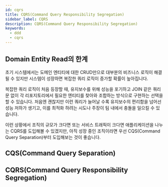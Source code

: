 ```yaml
---
id: cqrs
title: CQRS(Command Query Responsibility Segregation)
sidebar_label: CQRS
description: CQRS(Command Query Responsibility Segregation)
keywords:
  - ddd
  - cqrs
---
```


## Domain Entity Read의 한계

초기 시스템에서는 도메인 엔티티에 대한 CRUD만으로 대부분의 비즈니스 로직이 해결될 수 있지만 시스템이 성장하면 복잡한 쿼리 로직이 증가할 확률이 높아집니다.

복잡한 쿼리 로직이 처음 등장할 때, 유지보수를 위해 성능을 포기하고 JOIN 같은 쿼리문 없이 각 리포지토리에서 필요한 엔티티를 찾아와 조합하는 방식으로 구현하는 선택을 할 수 있습니다. 처음엔 괜찮지만 이런 쿼리가 늘어날 수록 유지보수의 편리함을 넘어선 성능 저하가 생기고, 이를 최적화 하려는 시도나 주장이 팀 내에서 충돌을 일으킬 수 있습니다.

이런 상황에서 조직의 규모가 크다면 또는 서비스 트래픽이 크다면 애플리케이션을 나누는 CQRS를 도입해볼 수 있겠지만, 아직 성장 중인 조직이라면 우선 CQS(Command Query Separation)부터 도입해보는 것이 좋습니다.

## CQS(Command Query Separation)

## CQRS(Command Query Responsibility Segregation)
